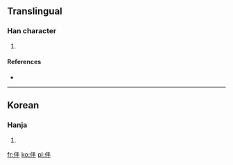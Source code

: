 ==Translingual==

===Han character===
{{Han char|rn=9|rad=人|as=04|sn=6|four=|canj=人手 (OQ)}}

# {{defn|Han|sort=人04}}

====References====
* {{Han ref|kx=0096.121|dkj=|dj=|hdz=|uh=343F|ud=13375|bh=|bd=}}

----

==Korean==

===Hanja===
{{ko-hanja|hangeul=격|rv=gyeok|mr=kyŏk|y=kyek|eumhun=치다|ehrv=chida|ehmr=ch'ida|ehy=chita}}

# {{defn|lang=ko|sort=人04}}

[[fr:㐿]]
[[ko:㐿]]
[[pl:㐿]]